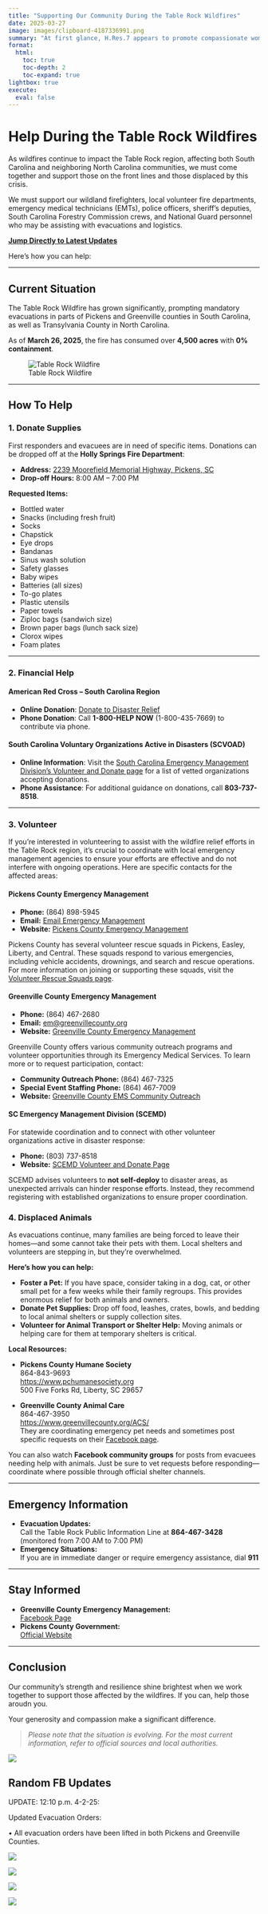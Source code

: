 ```yaml
---
title: "Supporting Our Community During the Table Rock Wildfires"
date: 2025-03-27
image: images/clipboard-4187336991.png
summary: "At first glance, H.Res.7 appears to promote compassionate women’s healthcare—but beneath its polished language lies a targeted ideological agenda - a bunch of bull shit. Tthe resolution’s hidden anti-contraception stance and the troubling trend of performative politics. Showmans ship, con artist, and bull shit artist is what we call it. Where is D.O.G.E. when it comes to political waste?"
format:
  html:
    toc: true
    toc-depth: 2
    toc-expand: true
lightbox: true
execute: 
  eval: false
---
```


# **Help During the Table Rock Wildfires**

As wildfires continue to impact the Table Rock region, affecting both South Carolina and neighboring North Carolina communities, we must come together and support those on the front lines and those displaced by this crisis.

We must support our wildland firefighters, local volunteer fire departments, emergency medical technicians (EMTs), police officers, sheriff’s deputies, South Carolina Forestry Commission crews, and National Guard personnel who may be assisting with evacuations and logistics.

[**Jump Directly to Latest Updates**](#random-fb-updates)

Here’s how you can help:

------------------------------------------------------------------------

## **Current Situation**

The Table Rock Wildfire has grown significantly, prompting mandatory evacuations in parts of Pickens and Greenville counties in South Carolina, as well as Transylvania County in North Carolina.

As of **March 26, 2025**, the fire has consumed over **4,500 acres** with **0% containment**.

![Table Rock Wildfire](images/IMG_4802.JPG)

------------------------------------------------------------------------

## **How To Help**

### 1. **Donate Supplies**

First responders and evacuees are in need of specific items. Donations can be dropped off at the **Holly Springs Fire Department**:

-   **Address:** [2239 Moorefield Memorial Highway, Pickens, SC](https://g.co/kgs/FXaKTD3)\
-   **Drop-off Hours:** 8:00 AM – 7:00 PM

**Requested Items:**

-   Bottled water\
-   Snacks (including fresh fruit)\
-   Socks\
-   Chapstick\
-   Eye drops\
-   Bandanas\
-   Sinus wash solution\
-   Safety glasses\
-   Baby wipes\
-   Batteries (all sizes)\
-   To-go plates\
-   Plastic utensils\
-   Paper towels\
-   Ziploc bags (sandwich size)\
-   Brown paper bags (lunch sack size)\
-   Clorox wipes\
-   Foam plates

------------------------------------------------------------------------

### 2. **Financial Help**

#### American Red Cross – South Carolina Region

-   **Online Donation**: [Donate to Disaster Relief](#)
-   **Phone Donation**: Call **1-800-HELP NOW** (1-800-435-7669) to contribute via phone.

#### South Carolina Voluntary Organizations Active in Disasters (SCVOAD)

-   **Online Information**: Visit the [South Carolina Emergency Management Division’s Volunteer and Donate page](#) for a list of vetted organizations accepting donations.
-   **Phone Assistance**: For additional guidance on donations, call **803-737-8518**.

------------------------------------------------------------------------

### 3. **Volunteer**

If you’re interested in volunteering to assist with the wildfire relief efforts in the Table Rock region, it’s crucial to coordinate with local emergency management agencies to ensure your efforts are effective and do not interfere with ongoing operations. Here are specific contacts for the affected areas:

#### **Pickens County Emergency Management**

-   **Phone:** (864) 898-5945
-   **Email:** [Email Emergency Management](mailto:bcg@co.pickens.sc.us)
-   **Website:** [Pickens County Emergency Management](https://www.co.pickens.sc.us/departments/emergency_services/emergency_management.php)

Pickens County has several volunteer rescue squads in Pickens, Easley, Liberty, and Central. These squads respond to various emergencies, including vehicle accidents, drownings, and search and rescue operations. For more information on joining or supporting these squads, visit the [Volunteer Rescue Squads page](https://www.co.pickens.sc.us/departments/emergency_services/volunteer_rescue_squads.php).

#### **Greenville County Emergency Management**

-   **Phone:** (864) 467-2680
-   **Email:** [em\@greenvillecounty.org](mailto:em@greenvillecounty.org)
-   **Website:** [Greenville County Emergency Management](https://gceoc.com/contact/)

Greenville County offers various community outreach programs and volunteer opportunities through its Emergency Medical Services. To learn more or to request participation, contact:

-   **Community Outreach Phone:** (864) 467-7325
-   **Special Event Staffing Phone:** (864) 467-7009
-   **Website:** [Greenville County EMS Community Outreach](https://www.greenvillecounty.org/EmergencyMedicalServices/CommunityOutreach.aspx)

#### **SC Emergency Management Division (SCEMD)**

For statewide coordination and to connect with other volunteer organizations active in disaster response:

-   **Phone:** (803) 737-8518
-   **Website:** [SCEMD Volunteer and Donate Page](https://www.scemd.org/recover/volunteer-and-donate/)

SCEMD advises volunteers to **not self-deploy** to disaster areas, as unexpected arrivals can hinder response efforts. Instead, they recommend registering with established organizations to ensure proper coordination.

### 4. **Displaced Animals**

As evacuations continue, many families are being forced to leave their homes—and some cannot take their pets with them. Local shelters and volunteers are stepping in, but they’re overwhelmed.

**Here’s how you can help:**

-   **Foster a Pet:** If you have space, consider taking in a dog, cat, or other small pet for a few weeks while their family regroups. This provides enormous relief for both animals and owners.
-   **Donate Pet Supplies:** Drop off food, leashes, crates, bowls, and bedding to local animal shelters or supply collection sites.
-   **Volunteer for Animal Transport or Shelter Help:** Moving animals or helping care for them at temporary shelters is critical.

**Local Resources:**

-   **Pickens County Humane Society**\
    864-843-9693\
    <https://www.pchumanesociety.org>\
    500 Five Forks Rd, Liberty, SC 29657

-   **Greenville County Animal Care**\
    864-467-3950\
    <https://www.greenvillecounty.org/ACS/>\
    They are coordinating emergency pet needs and sometimes post specific requests on their [Facebook page](https://www.facebook.com/GreenvilleCountyAnimalCare/).

You can also watch **Facebook community groups** for posts from evacuees needing help with animals. Just be sure to vet requests before responding—coordinate where possible through official shelter channels.

------------------------------------------------------------------------

## **Emergency Information**

-   **Evacuation Updates:**\
    Call the Table Rock Public Information Line at **864-467-3428** (monitored from 7:00 AM to 7:00 PM)
-   **Emergency Situations:**\
    If you are in immediate danger or require emergency assistance, dial **911**

------------------------------------------------------------------------

## **Stay Informed**

-   **Greenville County Emergency Management:**\
    [Facebook Page](https://m.facebook.com/GreenvilleCoEM/photos/-wildfire-update-if-you-are-affected-by-the-table-rock-or-persimmon-ridge-fires-/1199724495480173/)
-   **Pickens County Government:**\
    [Official Website](https://www.co.pickens.sc.us/)

------------------------------------------------------------------------

## **Conclusion**

Our community’s strength and resilience shine brightest when we work together to support those affected by the wildfires. If you can, help those aroudn you.

Your generosity and compassion make a significant difference.

> *Please note that the situation is evolving. For the most current information, refer to official sources and local authorities.*

![](images/clipboard-4187336991.png)

## Random FB Updates {#random-fb-updates}

UPDATE: 12:10 p.m. 4-2-25:

Updated Evacuation Orders:

• All evacuation orders have been lifted in both Pickens and Greenville Counties.

![](images/IMG_4808.webp){style="max-width: 100%; height: auto;"}

![](images/IMG_4807.webp){style="max-width: 100%; height: auto;"}

![](images/IMG_4806.webp){style="max-width: 100%; height: auto;"}

![](images/IMG_4805.webp){style="max-width: 100%; height: auto;"}
